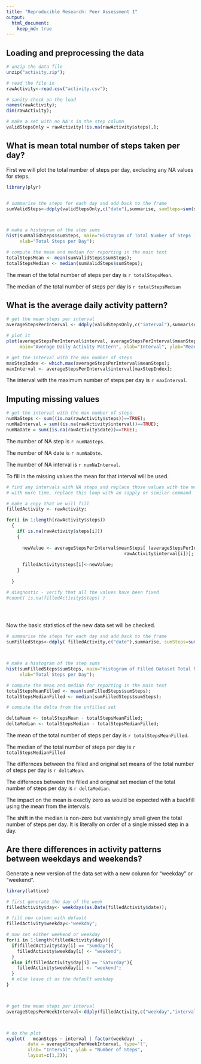 ```yaml
---
title: "Reproducible Research: Peer Assessment 1"
output: 
  html_document:
    keep_md: true
---
```



## Loading and preprocessing the data

```r
# unzip the data file
unzip("activity.zip");

# read the file in
rawActivity<-read.csv("activity.csv");

# sanity check on the load
names(rawActivity);
dim(rawActivity);

# make a set with no NA's in the step column
validStepsOnly = rawActivity[!is.na(rawActivity$steps),];

```









## What is mean total number of steps taken per day?

First we will plot the total number of steps per day, excluding any NA values for steps.


```r

library(plyr)


# summarise the steps for each day and add back to the frame
sumValidSteps<-ddply(validStepsOnly,c("date"),summarise, sumSteps=sum(steps))



# make a histogram of the step sums
hist(sumValidSteps$sumSteps, main="Histogram of Total Number of Steps Taken Each Day",
     xlab="Total Steps per Day");

```


```r
# compute the mean and median for reporting in the main text
totalStepsMean <- mean(sumValidSteps$sumSteps);
totalStepsMedian <- median(sumValidSteps$sumSteps);

```

The mean of the total number of steps per day is `r totalStepsMean`.

The median of the total number of steps per day is `r totalStepsMedian`





## What is the average daily activity pattern?

```r

# get the mean steps per interval
averageStepsPerInterval <- ddply(validStepsOnly,c("interval"),summarise, meanSteps=mean(steps))

# plot it
plot(averageStepsPerInterval$interval, averageStepsPerInterval$meanSteps,type='l',
     main="Average Daily Activity Pattern", xlab="Interval", ylab="Mean steps")
```


```r
# get the interval with the max number of steps
maxStepIndex <- which.max(averageStepsPerInterval$meanSteps);
maxInterval <- averageStepsPerInterval$interval[maxStepIndex]; 
```

The interval with the maximum number of steps per day is `r maxInterval`.





## Imputing missing values

```r
# get the interval with the max number of steps
numNaSteps <- sum((is.na(rawActivity$steps))==TRUE);
numNaInterval = sum((is.na(rawActivity$interval))==TRUE);
numNaDate = sum((is.na(rawActivity$date))==TRUE);

```

The number of NA step is  `r numNaSteps`.

The number of NA date is  `r numNaDate`.

The number of NA interval is  `r numNaInterval`.



To fill in the missing values the mean for that interval will be used.



```r

# find any intervals with NA steps and replace those values with the mean for that interval
# with more time, replace this loop with an sapply or similar command

# make a copy that we will fill
filledActivity <- rawActivity;

for(i in 1:length(rawActivity$steps))
  {
    if( is.na(rawActivity$steps[i]))
    {
       
      newValue <- averageStepsPerInterval$meanSteps[ (averageStepsPerInterval$interval == 
                                            rawActivity$interval[i])];
      
      filledActivity$steps[i]<-newValue;
    }
  
  }

# diagnostic - verify that all the values have been fixed
#count( is.na(filledActivity$steps) )


 
```


Now the basic statistics of the new data set will be checked.


```r
# summarise the steps for each day and add back to the frame
sumFilledSteps<-ddply( filledActivity,c("date"),summarise, sumSteps=sum(steps))



# make a histogram of the step sums
hist(sumFilledSteps$sumSteps, main="Histogram of Filled Dataset Total Number of Steps Taken Each Day",
     xlab="Total Steps per Day");

```


```r
# compute the mean and median for reporting in the main text
totalStepsMeanFilled <- mean(sumFilledSteps$sumSteps);
totalStepsMedianFilled <- median(sumFilledSteps$sumSteps);

# compute the delta from the unfilled set

deltaMean <- totalStepsMean - totalStepsMeanFilled;
deltaMedian <- totalStepsMedian - totalStepsMedianFilled;

```

The mean of the total number of steps per day is `r totalStepsMeanFilled`.

The median of the total number of steps per day is `r totalStepsMedianFilled`


 

The differnces between the filled and original set means of the total number of steps per day is `r deltaMean`.

The differnces between the filled and original set median of the total number of steps per day is `r deltaMedian`.


The impact on the mean is exactly zero as would be expected with a backfill using the mean from the intervals.   

The shift in the median is non-zero but vanishingly small given the total number of steps per day.   It is literally on order of a single missed step in a day.






 
## Are there differences in activity patterns between weekdays and weekends?


Generate a new version of the data set with a new column for "weekday" or "weekend".


```r

library(lattice)

# first generate the day of the week
filledActivity$day<- weekdays(as.Date(filledActivity$date));

# fill new column with default
filledActivity$weekday<-"weekday";

# now set either weekend or weekday
for(i in 1:length(filledActivity$day)){
  if(filledActivity$day[i] == "Sunday"){
    filledActivity$weekday[i] <- "weekend";
  }
  else if(filledActivity$day[i] == "Saturday"){
    filledActivity$weekday[i] <- "weekend";
  }
  # else leave it as the default weekday
}



# get the mean steps per interval
averageStepsPerWeekInterval<-ddply(filledActivity,c("weekday","interval"),summarise, meanSteps=mean(steps))



# do the plot
xyplot(   meanSteps ~ interval | factor(weekday)  ,
        data = averageStepsPerWeekInterval, type='l',
        xlab= "Interval", ylab = "Number of Steps",
        layout=c(1,2));

 

 


```



